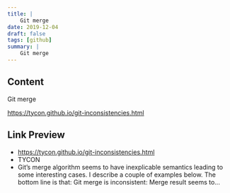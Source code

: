```yaml
---
title: |
    Git merge 
date: 2019-12-04
draft: false
tags: [github]
summary: |
    Git merge 
---
```


## Content

Git merge 

https://tycon.github.io/git-inconsistencies.html

## Link Preview

- https://tycon.github.io/git-inconsistencies.html
- TYCON
- Git’s merge algorithm seems to have inexplicable semantics leading to some interesting cases. I describe a couple of examples below. The bottom line is that:  Git merge is inconsistent: Merge result seems to...
